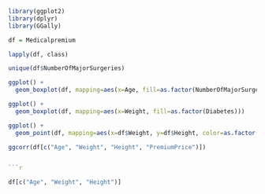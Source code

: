 
```r
library(ggplot2)
library(dplyr)
library(GGally)

df = Medicalpremium

lapply(df, class)

unique(df$NumberOfMajorSurgeries)

ggplot() +
  geom_boxplot(df, mapping=aes(x=Age, fill=as.factor(NumberOfMajorSurgeries)))

```


```r
ggplot() +
  geom_boxplot(df, mapping=aes(x=Weight, fill=as.factor(Diabetes)))
```


```r
ggplot() +
  geom_point(df, mapping=aes(x=df$Weight, y=df$Height, color=as.factor(df$BloodPressureProblems)))
```


```r
ggcorr(df[c("Age", "Weight", "Height", "PremiumPrice")])


```r
```


```r

df[c("Age", "Weight", "Height")]
```


```r
```


```r
```


```r
```


```r
```


```r
```
